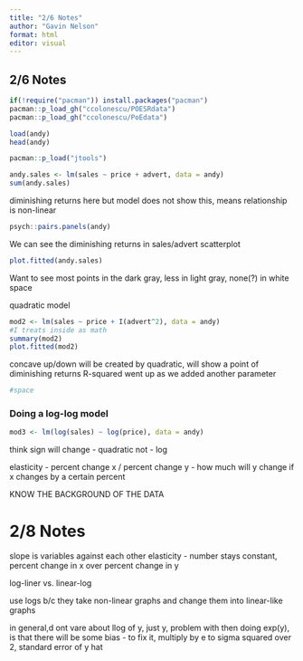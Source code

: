 ```yaml
---
title: "2/6 Notes"
author: "Gavin Nelson"
format: html
editor: visual
---
```


## 2/6 Notes








```r
if(!require("pacman")) install.packages("pacman")
pacman::p_load_gh("ccolonescu/POESRdata")
pacman::p_load_gh("ccolonescu/PoEdata")

load(andy)
head(andy)
```



```r
pacman::p_load("jtools")

andy.sales <- lm(sales ~ price + advert, data = andy)
sum(andy.sales)

```

diminishing returns here but model does not show this, means relationship is non-linear


```r
psych::pairs.panels(andy)
```

We can see the diminishing returns in sales/advert scatterplot


```r
plot.fitted(andy.sales)
```

Want to see most points in the dark gray, less in light gray, none(?) in white space



quadratic model
```r
mod2 <- lm(sales ~ price + I(advert^2), data = andy)
#I treats inside as math
summary(mod2)
plot.fitted(mod2)
```

concave up/down will be created by quadratic, will show a point of diminishing returns
R-squared went up as we added another parameter


```r
#space
```

### Doing a log-log model

```r
mod3 <- lm(log(sales) ~ log(price), data = andy)
```

think sign will change - quadratic
not - log

elasticity - percent change x / percent change y
  - how much will y change if x changes by a certain percent
  
  
  
  
  KNOW THE BACKGROUND OF THE DATA


# 2/8 Notes

slope is variables against each other
elasticity - number stays constant, percent change in x over percent change in y

log-liner vs. linear-log


use logs b/c they take non-linear graphs and change them into linear-like graphs

in general,d ont vare about llog of y, just y, problem with then doing exp(y), is that there will be some bias
  - to fix it, multiply by e to sigma squared over 2, standard error of y hat


```r

```


```r

```


```r

```


```r

```


```r

```


```r

```


```r

```

